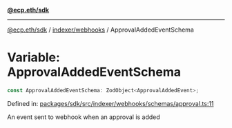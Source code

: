 [**@ecp.eth/sdk**](../../../index.mdx)

***

[@ecp.eth/sdk](/sdk-reference/index.mdx) / [indexer/webhooks](/sdk-reference/indexer/webhooks/index.mdx) / ApprovalAddedEventSchema

# Variable: ApprovalAddedEventSchema

```ts
const ApprovalAddedEventSchema: ZodObject<ApprovalAddedEvent>;
```

Defined in: [packages/sdk/src/indexer/webhooks/schemas/approval.ts:11](https://github.com/ecp-eth/comments-monorepo/blob/main/packages/sdk/src/indexer/webhooks/schemas/approval.ts#L11)

An event sent to webhook when an approval is added

